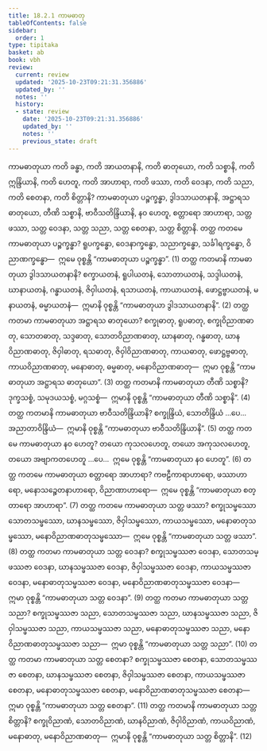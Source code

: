 ```yaml
---
title: 18.2.1 ကာမဓာတု
tableOfContents: false
sidebar:
  order: 1
type: tipitaka
basket: ab
book: vbh
review:
  current: review
  updated: '2025-10-23T09:21:31.356886'
  updated_by: ''
  notes: ''
  history:
  - state: review
    date: '2025-10-23T09:21:31.356886'
    updated_by: ''
    notes: ''
    previous_state: draft
---
```



<ReviewStatus review={frontmatter.review} showDetails={true} />

<HypothesisAnnotation frontmatter={frontmatter} />

<DynamicBreadcrumb />

<Division number="991" book="vbh" e="ch" v="30" p="417">

<Paragraph number="2990" book="vbh">
ကာမဓာတုယာ ကတိ ခန္ဓာ, ကတိ အာယတနာနိ, ကတိ ဓာတုယော, ကတိ သစ္စာနိ, ကတိ ဣန္ဒြိယာနိ, ကတိ ဟေတူ, ကတိ အာဟာရာ, ကတိ ဖဿာ, ကတိ ဝေဒနာ, ကတိ သညာ, ကတိ စေတနာ, ကတိ စိတ္တာနိ?
</Paragraph>

<Paragraph number="2991" book="vbh">
ကာမဓာတုယာ ပဉ္စက္ခန္ဓာ, ဒွါဒသာယတနာနိ, အဋ္ဌာရသ ဓာတုယော, တီဏိ သစ္စာနိ, ဗာဝီသတိန္ဒြိယာနိ, နဝ ဟေတူ, စတ္တာရော အာဟာရာ, သတ္တ ဖဿာ, သတ္တ ဝေဒနာ, သတ္တ သညာ, သတ္တ စေတနာ, သတ္တ စိတ္တာနိ.
</Paragraph>

</Division>
<Division number="992" book="vbh" e="ch" v="30" p="417">

<Paragraph number="2992" book="vbh">
တတ္ထ ကတမေ ကာမဓာတုယာ ပဉ္စက္ခန္ဓာ? ရူပက္ခန္ဓော, ဝေဒနာက္ခန္ဓော, သညာက္ခန္ဓော, သင်္ခါရက္ခန္ဓော, ဝိညာဏက္ခန္ဓော—  ဣမေ ဝုစ္စန္တိ “ကာမဓာတုယာ ပဉ္စက္ခန္ဓာ”. (1)
</Paragraph>

<Paragraph number="2993" book="vbh">
တတ္ထ ကတမာနိ ကာမဓာတုယာ ဒွါဒသာယတနာနိ? စက္ခာယတနံ, ရူပါယတနံ, သောတာယတနံ, သဒ္ဒါယတနံ, ဃာနာယတနံ, ဂန္ဓာယတနံ, ဇိဝှါယတနံ, ရသာယတနံ, ကာယာယတနံ, ဖောဋ္ဌဗ္ဗာယတနံ, မနာယတနံ, ဓမ္မာယတနံ—  ဣမာနိ ဝုစ္စန္တိ “ကာမဓာတုယာ ဒွါဒသာယတနာနိ”. (2)
</Paragraph>

<Paragraph number="2994" book="vbh">
တတ္ထ ကတမာ ကာမဓာတုယာ အဋ္ဌာရသ ဓာတုယော? စက္ခုဓာတု, ရူပဓာတု, စက္ခုဝိညာဏဓာတု, သောတဓာတု, သဒ္ဒဓာတု, သောတဝိညာဏဓာတု, ဃာနဓာတု, ဂန္ဓဓာတု, ဃာနဝိညာဏဓာတု, ဇိဝှါဓာတု, ရသဓာတု, ဇိဝှါဝိညာဏဓာတု, ကာယဓာတု, ဖောဋ္ဌဗ္ဗဓာတု, ကာယဝိညာဏဓာတု, မနောဓာတု, ဓမ္မဓာတု, မနောဝိညာဏဓာတု—  ဣမာ ဝုစ္စန္တိ “ကာမဓာတုယာ အဋ္ဌာရသ ဓာတုယော”. (3)
</Paragraph>

<Paragraph number="2995" book="vbh">
တတ္ထ ကတမာနိ ကာမဓာတုယာ တီဏိ သစ္စာနိ? ဒုက္ခသစ္စံ, သမုဒယသစ္စံ, မဂ္ဂသစ္စံ—  ဣမာနိ ဝုစ္စန္တိ “ကာမဓာတုယာ တီဏိ သစ္စာနိ”. (4)
</Paragraph>

<Paragraph number="2996" book="vbh">
တတ္ထ ကတမာနိ ကာမဓာတုယာ ဗာဝီသတိန္ဒြိယာနိ? စက္ခုန္ဒြိယံ, သောတိန္ဒြိယံ …ပေ…  အညာတာဝိန္ဒြိယံ—  ဣမာနိ ဝုစ္စန္တိ “ကာမဓာတုယာ ဗာဝီသတိန္ဒြိယာနိ”. (5)
</Paragraph>

<Paragraph number="2997" book="vbh">
တတ္ထ ကတမေ ကာမဓာတုယာ နဝ ဟေတူ? တယော ကုသလဟေတူ, တယော အကုသလဟေတူ, တယော အဗျာကတဟေတူ …ပေ…  ဣမေ ဝုစ္စန္တိ “ကာမဓာတုယာ နဝ ဟေတူ”. (6)
</Paragraph>

<Paragraph number="2998" book="vbh">
တတ္ထ ကတမေ ကာမဓာတုယာ စတ္တာရော အာဟာရာ? ကဗဠီကာရာဟာရော, ဖဿာဟာရော, မနောသဉ္စေတနာဟာရော, ဝိညာဏာဟာရော—  ဣမေ ဝုစ္စန္တိ “ကာမဓာတုယာ စတ္တာရော အာဟာရာ”. (7)
</Paragraph>

<Paragraph number="2999" book="vbh">
တတ္ထ ကတမေ ကာမဓာတုယာ သတ္တ ဖဿာ? စက္ခုသမ္ဖဿော သောတသမ္ဖဿော, ဃာနသမ္ဖဿော, ဇိဝှါသမ္ဖဿော, ကာယသမ္ဖဿော, မနောဓာတုသမ္ဖဿော, မနောဝိညာဏဓာတုသမ္ဖဿော—  ဣမေ ဝုစ္စန္တိ “ကာမဓာတုယာ သတ္တ ဖဿာ”. (8)
</Paragraph>

<Paragraph number="3000" book="vbh">
တတ္ထ ကတမာ ကာမဓာတုယာ သတ္တ ဝေဒနာ? စက္ခုသမ္ဖဿဇာ ဝေဒနာ, သောတသမ္ဖဿဇာ ဝေဒနာ, ဃာနသမ္ဖဿဇာ ဝေဒနာ, ဇိဝှါသမ္ဖဿဇာ ဝေဒနာ, ကာယသမ္ဖဿဇာ ဝေဒနာ, မနောဓာတုသမ္ဖဿဇာ ဝေဒနာ, မနောဝိညာဏဓာတုသမ္ဖဿဇာ ဝေဒနာ—  ဣမာ ဝုစ္စန္တိ “ကာမဓာတုယာ သတ္တ ဝေဒနာ”. (9)
</Paragraph>

<Paragraph number="3001" book="vbh">
တတ္ထ ကတမာ ကာမဓာတုယာ သတ္တ သညာ? စက္ခုသမ္ဖဿဇာ သညာ, သောတသမ္ဖဿဇာ သညာ, ဃာနသမ္ဖဿဇာ သညာ, ဇိဝှါသမ္ဖဿဇာ သညာ, ကာယသမ္ဖဿဇာ သညာ, မနောဓာတုသမ္ဖဿဇာ သညာ, မနောဝိညာဏဓာတုသမ္ဖဿဇာ သညာ—  ဣမာ ဝုစ္စန္တိ “ကာမဓာတုယာ သတ္တ သညာ”. (10)
</Paragraph>

<Paragraph number="3002" book="vbh">
တတ္ထ ကတမာ ကာမဓာတုယာ သတ္တ စေတနာ? စက္ခုသမ္ဖဿဇာ စေတနာ, သောတသမ္ဖဿဇာ စေတနာ, ဃာနသမ္ဖဿဇာ စေတနာ, ဇိဝှါသမ္ဖဿဇာ စေတနာ, ကာယသမ္ဖဿဇာ စေတနာ, မနောဓာတုသမ္ဖဿဇာ စေတနာ, မနောဝိညာဏဓာတုသမ္ဖဿဇာ စေတနာ—  ဣမာ ဝုစ္စန္တိ “ကာမဓာတုယာ သတ္တ စေတနာ”. (11)
</Paragraph>

<Paragraph number="3003" book="vbh">
တတ္ထ ကတမာနိ ကာမဓာတုယာ သတ္တ စိတ္တာနိ? စက္ခုဝိညာဏံ, သောတဝိညာဏံ, ဃာနဝိညာဏံ, ဇိဝှါဝိညာဏံ, ကာယဝိညာဏံ, မနောဓာတု, မနောဝိညာဏဓာတု—  ဣမာနိ ဝုစ္စန္တိ “ကာမဓာတုယာ သတ္တ စိတ္တာနိ”. (12)
</Paragraph>
</Division>